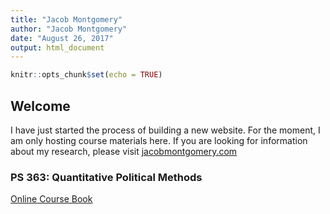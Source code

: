 ```yaml
---
title: "Jacob Montgomery"
author: "Jacob Montgomery"
date: "August 26, 2017"
output: html_document
---
```


```r
knitr::opts_chunk$set(echo = TRUE)
```

## Welcome

I have just started the process of building a new website. For the moment, I am only hosting course materials here.  If you are looking for information about my research, please visit [jacobmontgomery.com](http://www.jacobmontgomery.com)

### PS 363: Quantitative Political Methods

[Online Course Book](http://jmontgomery.github.io/PS363CourseBook/)
